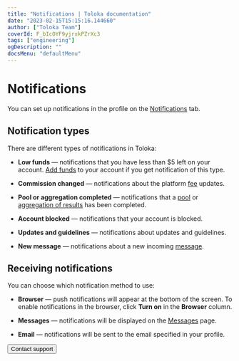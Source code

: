 ```yaml
---
title: "Notifications | Toloka documentation"
date: "2023-02-15T15:15:16.144660"
author: ["Toloka Team"]
coverId: F_bIcOYF9yjrxkPZrXc3
tags: ["engineering"]
ogDescription: ""
docsMenu: "defaultMenu"
---
```



# Notifications

You can set up notifications in the profile on the [Notifications](https://platform.toloka.ai/requester/profile/notifications) tab.

## Notification types

There are different types of notifications in Toloka:

- **Low funds** — notifications that you have less than $5 left on your account. [Add funds](/docs/guide/refill) to your account if you get notification of this type.

- **Commission changed** — notifications about the platform [fee](/docs/guide/budget#comission) updates.

- **Pool or aggregation completed** — notifications that a [pool](/docs/glossary#pool) or [aggregation of results](/docs/guide/result-aggregation) has been completed.

- **Account blocked** — notifications that your account is blocked.

- **Updates and guidelines** — notifications about updates and guidelines.

- **New message** — notifications about a new incoming [message](/docs/guide/messaging).

## Receiving notifications

You can choose which notification method to use:

- **Browser** — push notifications will appear at the bottom of the screen. To enable notifications in the browser, click **Turn on** in the **Browser** column.

- **Messages** — notifications will be displayed on the [Messages](https://platform.toloka.ai/requester/messages) page.

- **Email** — notifications will be sent to the email specified in your profile.

<Button themeColor="light" view="default" size="l" type="link" url="/docs/guide/troubleshooting/support?form-source=guide-notifications">Contact support</Button>
